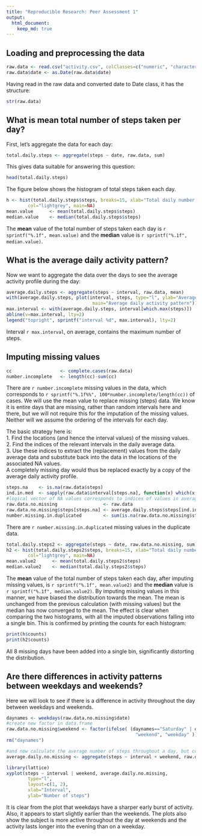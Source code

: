 ```yaml
---
title: "Reproducible Research: Peer Assessment 1"
output: 
  html_document:
    keep_md: true
---
```



## Loading and preprocessing the data
```r
raw.data <- read.csv("activity.csv", colClasses=c("numeric", "character", "numeric"))
raw.data$date <- as.Date(raw.data$date)
 ```
Having read in the raw data and converted date to Date class, it has the structure:
```r
str(raw.data)
```



## What is mean total number of steps taken per day?
First, let's aggregate the data for each day:
```r
total.daily.steps <- aggregate(steps ~ date, raw.data, sum)
```
This gives data suitable for answering this question:
```r
head(total.daily.steps)
```
The figure below shows the histogram of total steps taken each day.
```r
h <- hist(total.daily.steps$steps, breaks=15, xlab="Total daily number of steps",
        col="lightgrey", main=NA)
mean.value      <- mean(total.daily.steps$steps)
median.value    <- median(total.daily.steps$steps)
```

The **mean** value of the total number of steps taken each day is `r sprintf("%.1f", mean.value)` and
the **median** value is `r sprintf("%.1f", median.value)`.



## What is the average daily activity pattern?
Now we want to aggregate the data over the days to see the average activity profile
during the day:
```r
average.daily.steps <- aggregate(steps ~ interval, raw.data, mean)
with(average.daily.steps, plot(interval, steps, type="l", ylab="Average number of steps",
                                main="Average daily activity pattern"))
max.interval <- with(average.daily.steps, interval[which.max(steps)])
abline(v=max.interval, lty=2)
legend("topright", sprintf("interval %d", max.interval), lty=2)
```

Interval `r max.interval`, on average, contains the maximum number of steps.


## Imputing missing values
```r
cc                  <- complete.cases(raw.data)
number.incomplete   <- length(cc)-sum(cc)
```

There are `r number.incomplete` missing values in the data, which corresponds to
`r sprintf("%.1f%%", 100*number.incomplete/length(cc))` of cases.
We will use the mean value to replace missing (steps) data. We know it is entire days that are missing,
rather than random intervals here and there, but we will not require this for the imputation of the missing
values. Neither will we assume the ordering of the intervals for each day.

The basic strategy here is:  
1. Find the locations (and hence the interval values) of the missing values.  
2. Find the indices of the relevant intervals in the daily average data.  
3. Use these indices to extract the (replacement) values from the daily average data and
substitute back into the data in the locations of the associated NA values.  
A completely missing day would thus be replaced exactly by a copy of the average daily activity profile.

```r
steps.na    <- is.na(raw.data$steps)
ind.in.med  <- sapply(raw.data$interval[steps.na], function(x) which(x == average.daily.steps$interval))
#logical vector of NA values corresponds to indices of values in average.daily.steps
raw.data.no.missing                 <- raw.data
raw.data.no.missing$steps[steps.na] <- average.daily.steps$steps[ind.in.med]
number.missing.in.duplicated        <- sum(is.na(raw.data.no.missing$steps)) #check for any still missing 
```
There are `r number.missing.in.duplicated` missing values in the duplicate data.

```r
total.daily.steps2 <- aggregate(steps ~ date, raw.data.no.missing, sum)
h2 <- hist(total.daily.steps2$steps, breaks=15, xlab="Total daily number of steps\n(Missing values substituted)",
        col="lightgrey", main=NA)
mean.value2      <- mean(total.daily.steps2$steps)
median.value2    <- median(total.daily.steps2$steps)
```
The **mean** value of the total number of steps taken each day, after imputing missing values,
is `r sprintf("%.1f", mean.value2)` and the **median** value is `r sprintf("%.1f", median.value2)`.
By imputing missing values in this manner, we have biased the distribution towards the mean. The mean is unchanged
from the previous calculation (with missing values) but the median has now converged to the mean. The effect is
clear when comparing the two histograms, with all the imputed observations falling into a single bin. This is
confirmed by printing the counts for each histogram:
```r
print(h$counts)
print(h2$counts)
```
All 8 missing days have been added into a single bin, significantly distorting the distribution.

## Are there differences in activity patterns between weekdays and weekends?
Here we will look to see if there is a difference in activity throughout the day between weekdays
and weekends.

```r
daynames <- weekdays(raw.data.no.missing$date)
#create new factor in data.frame
raw.data.no.missing$weekend <- factor(ifelse( (daynames=="Saturday" | daynames=="Sunday"), 
                                                "weekend", "weekday" ))
rm("daynames")

#and now calculate the average number of steps throughout a day, but conditioned on weekend/weekday
average.daily.no.missing <- aggregate(steps ~ interval + weekend, raw.data.no.missing, mean)

library(lattice)
xyplot(steps ~ interval | weekend, average.daily.no.missing, 
        type="l", 
        layout=c(1, 2), 
        xlab="Interval", 
        ylab="Number of steps")
```

It is clear from the plot that weekdays have a sharper early burst of activity. Also, it appears to start 
slightly earlier than the weekends. The plots also show the subject is more active throughout the day at weekends
and the activity lasts longer into the evening than on a weekday.
